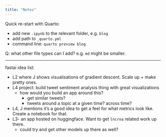 ```yaml
---
title: "Notes"
---
```

Quick re-start with Quarto:

* add new `.ipynb` to the relevant folder, e.g. `blog`
* add path to `_quarto.yml`
* command line: `quarto preview blog` 

Q: what other file types can I add? e.g. `md` might be smaller.

---

fastai idea list:

* L2 where J shows visualisations of gradient descent. Scale up + make pretty ones.
* L4 project: build tweet sentiment analysis thing with great visualizations
    * how would you build an app around this?
        * get similar tweets?
        * tweets around a topic at a given time? across time?
* L4, J mentions it's a good idea to get a feel for what metrics look like. Create a notebook for that.
* L3- an app hosted on huggingface. Want to get `lncrna` related work up there.
    * could try and get other models up there as well?
